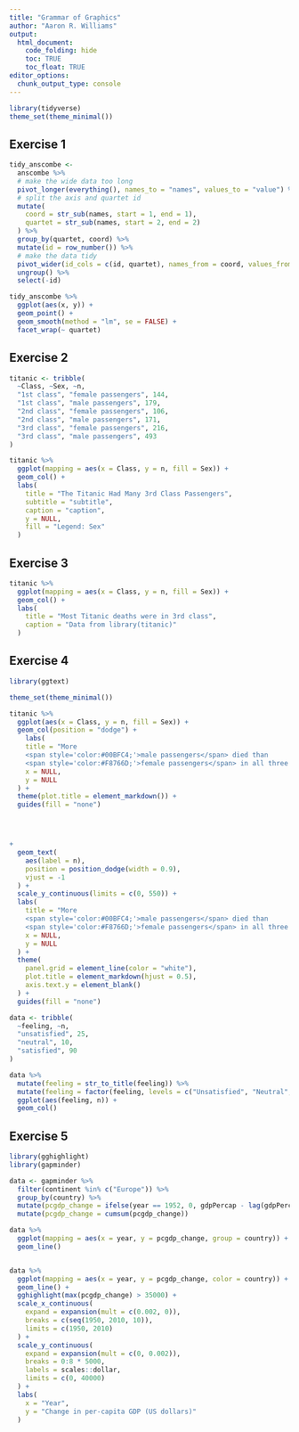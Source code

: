 ```yaml
---
title: "Grammar of Graphics"
author: "Aaron R. Williams"
output:
  html_document:
    code_folding: hide
    toc: TRUE
    toc_float: TRUE
editor_options:
  chunk_output_type: console
---
```


```r
library(tidyverse)
theme_set(theme_minimal())

```

## Exercise 1

```r
tidy_anscombe <- 
  anscombe %>%
  # make the wide data too long
  pivot_longer(everything(), names_to = "names", values_to = "value") %>%
  # split the axis and quartet id
  mutate(
    coord = str_sub(names, start = 1, end = 1),
    quartet = str_sub(names, start = 2, end = 2) 
  ) %>%
  group_by(quartet, coord) %>%
  mutate(id = row_number()) %>%
  # make the data tidy
  pivot_wider(id_cols = c(id, quartet), names_from = coord, values_from = value) %>%
  ungroup() %>%
  select(-id)

tidy_anscombe %>%
  ggplot(aes(x, y)) +
  geom_point() +
  geom_smooth(method = "lm", se = FALSE) +
  facet_wrap(~ quartet)

```

## Exercise 2

```r
titanic <- tribble(
  ~Class, ~Sex, ~n,
  "1st class", "female passengers", 144,
  "1st class", "male passengers", 179,
  "2nd class", "female passengers", 106,
  "2nd class", "male passengers", 171, 
  "3rd class", "female passengers", 216,
  "3rd class", "male passengers", 493
)

titanic %>%
  ggplot(mapping = aes(x = Class, y = n, fill = Sex)) +
  geom_col() +
  labs(
    title = "The Titanic Had Many 3rd Class Passengers",
    subtitle = "subtitle",
    caption = "caption",
    y = NULL, 
    fill = "Legend: Sex"
  )

```

## Exercise 3

```r
titanic %>%
  ggplot(mapping = aes(x = Class, y = n, fill = Sex)) +
  geom_col() +
  labs(
    title = "Most Titanic deaths were in 3rd class",
    caption = "Data from library(titanic)"
  )

```

## Exercise 4

```r
library(ggtext)

theme_set(theme_minimal())

titanic %>%
  ggplot(aes(x = Class, y = n, fill = Sex)) +
  geom_col(position = "dodge") +
    labs(
    title = "More 
    <span style='color:#00BFC4;'>male passengers</span> died than 
    <span style='color:#F8766D;'>female passengers</span> in all three classes",
    x = NULL,
    y = NULL
  ) +
  theme(plot.title = element_markdown()) +
  guides(fill = "none")




+
  geom_text(
    aes(label = n),
    position = position_dodge(width = 0.9),
    vjust = -1
  ) +
  scale_y_continuous(limits = c(0, 550)) +
  labs(
    title = "More 
    <span style='color:#00BFC4;'>male passengers</span> died than 
    <span style='color:#F8766D;'>female passengers</span> in all three classes",
    x = NULL,
    y = NULL
  ) +
  theme(
    panel.grid = element_line(color = "white"),
    plot.title = element_markdown(hjust = 0.5),
    axis.text.y = element_blank()
  ) +
  guides(fill = "none")

```

```r
data <- tribble(
  ~feeling, ~n,
  "unsatisfied", 25,
  "neutral", 10,
  "satisfied", 90
)

data %>%
  mutate(feeling = str_to_title(feeling)) %>%
  mutate(feeling = factor(feeling, levels = c("Unsatisfied", "Neutral", "Satisfied"))) %>%
  ggplot(aes(feeling, n)) +
  geom_col()


```


## Exercise 5

```r
library(gghighlight)
library(gapminder)

data <- gapminder %>%
  filter(continent %in% c("Europe")) %>%
  group_by(country) %>%
  mutate(pcgdp_change = ifelse(year == 1952, 0, gdpPercap - lag(gdpPercap))) %>%
  mutate(pcgdp_change = cumsum(pcgdp_change))

data %>%
  ggplot(mapping = aes(x = year, y = pcgdp_change, group = country)) +
  geom_line() 


data %>%
  ggplot(mapping = aes(x = year, y = pcgdp_change, color = country)) +
  geom_line() +
  gghighlight(max(pcgdp_change) > 35000) +
  scale_x_continuous(
    expand = expansion(mult = c(0.002, 0)),
    breaks = c(seq(1950, 2010, 10)),
    limits = c(1950, 2010)
  ) +
  scale_y_continuous(
    expand = expansion(mult = c(0, 0.002)),
    breaks = 0:8 * 5000,
    labels = scales::dollar,
    limits = c(0, 40000)
  ) +
  labs(
    x = "Year",
    y = "Change in per-capita GDP (US dollars)"
  )


```
